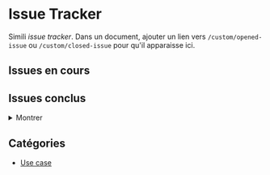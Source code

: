 # Issue Tracker

Simili _issue tracker_. Dans un document, ajouter un lien vers `/custom/opened-issue` ou `/custom/closed-issue` pour qu'il apparaisse ici.

## Issues en cours

<Backlinks of="opened-issue" />

## Issues conclus

<details>
  <summary>Montrer</summary>
  <Backlinks of="closed-issue" />
</details>

## Catégories

- [Use case](/custom/cat-use-case)
